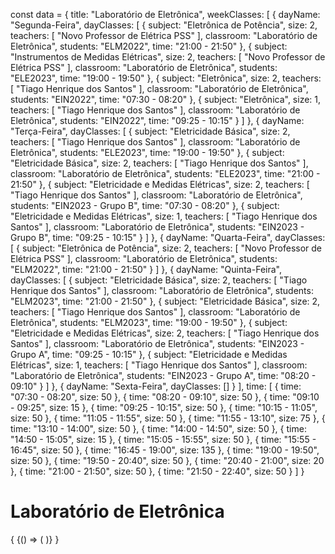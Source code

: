 const data = {
  title: "Laboratório de Eletrônica",
  weekClasses: [
    {
      dayName: "Segunda-Feira",
      dayClasses: [
        {
          subject: "Eletrônica de Potência",
          size: 2,
          teachers: [
            "Novo Professor de Elétrica PSS"
          ],
          classroom: "Laboratório de Eletrônica",
          students: "ELM2022",
          time: "21:00 - 21:50"
        },
        {
          subject: "Instrumentos de Medidas Elétricas",
          size: 2,
          teachers: [
            "Novo Professor de Elétrica PSS"
          ],
          classroom: "Laboratório de Eletrônica",
          students: "ELE2023",
          time: "19:00 - 19:50"
        },
        {
          subject: "Eletrônica",
          size: 2,
          teachers: [
            "Tiago Henrique dos Santos"
          ],
          classroom: "Laboratório de Eletrônica",
          students: "EIN2022",
          time: "07:30 - 08:20"
        },
        {
          subject: "Eletrônica",
          size: 1,
          teachers: [
            "Tiago Henrique dos Santos"
          ],
          classroom: "Laboratório de Eletrônica",
          students: "EIN2022",
          time: "09:25 - 10:15"
        }
      ]
    },
    {
      dayName: "Terça-Feira",
      dayClasses: [
        {
          subject: "Eletricidade Básica",
          size: 2,
          teachers: [
            "Tiago Henrique dos Santos"
          ],
          classroom: "Laboratório de Eletrônica",
          students: "ELE2023",
          time: "19:00 - 19:50"
        },
        {
          subject: "Eletricidade Básica",
          size: 2,
          teachers: [
            "Tiago Henrique dos Santos"
          ],
          classroom: "Laboratório de Eletrônica",
          students: "ELE2023",
          time: "21:00 - 21:50"
        },
        {
          subject: "Eletricidade e Medidas Elétricas",
          size: 2,
          teachers: [
            "Tiago Henrique dos Santos"
          ],
          classroom: "Laboratório de Eletrônica",
          students: "EIN2023 - Grupo B",
          time: "07:30 - 08:20"
        },
        {
          subject: "Eletricidade e Medidas Elétricas",
          size: 1,
          teachers: [
            "Tiago Henrique dos Santos"
          ],
          classroom: "Laboratório de Eletrônica",
          students: "EIN2023 - Grupo B",
          time: "09:25 - 10:15"
        }
      ]
    },
    {
      dayName: "Quarta-Feira",
      dayClasses: [
        {
          subject: "Eletrônica de Potência",
          size: 2,
          teachers: [
            "Novo Professor de Elétrica PSS"
          ],
          classroom: "Laboratório de Eletrônica",
          students: "ELM2022",
          time: "21:00 - 21:50"
        }
      ]
    },
    {
      dayName: "Quinta-Feira",
      dayClasses: [
        {
          subject: "Eletricidade Básica",
          size: 2,
          teachers: [
            "Tiago Henrique dos Santos"
          ],
          classroom: "Laboratório de Eletrônica",
          students: "ELM2023",
          time: "21:00 - 21:50"
        },
        {
          subject: "Eletricidade Básica",
          size: 2,
          teachers: [
            "Tiago Henrique dos Santos"
          ],
          classroom: "Laboratório de Eletrônica",
          students: "ELM2023",
          time: "19:00 - 19:50"
        },
        {
          subject: "Eletricidade e Medidas Elétricas",
          size: 2,
          teachers: [
            "Tiago Henrique dos Santos"
          ],
          classroom: "Laboratório de Eletrônica",
          students: "EIN2023 - Grupo A",
          time: "09:25 - 10:15"
        },
        {
          subject: "Eletricidade e Medidas Elétricas",
          size: 1,
          teachers: [
            "Tiago Henrique dos Santos"
          ],
          classroom: "Laboratório de Eletrônica",
          students: "EIN2023 - Grupo A",
          time: "08:20 - 09:10"
        }
      ]
    },
    {
      dayName: "Sexta-Feira",
      dayClasses: []
    }
  ],
  time: [
    {
      time: "07:30 - 08:20",
      size: 50
    },
    {
      time: "08:20 - 09:10",
      size: 50
    },
    {
      time: "09:10 - 09:25",
      size: 15
    },
    {
      time: "09:25 - 10:15",
      size: 50
    },
    {
      time: "10:15 - 11:05",
      size: 50
    },
    {
      time: "11:05 - 11:55",
      size: 50
    },
    {
      time: "11:55 - 13:10",
      size: 75
    },
    {
      time: "13:10 - 14:00",
      size: 50
    },
    {
      time: "14:00 - 14:50",
      size: 50
    },
    {
      time: "14:50 - 15:05",
      size: 15
    },
    {
      time: "15:05 - 15:55",
      size: 50
    },
    {
      time: "15:55 - 16:45",
      size: 50
    },
    {
      time: "16:45 - 19:00",
      size: 135
    },
    {
      time: "19:00 - 19:50",
      size: 50
    },
    {
      time: "19:50 - 20:40",
      size: 50
    },
    {
      time: "20:40 - 21:00",
      size: 20
    },
    {
      time: "21:00 - 21:50",
      size: 50
    },
    {
      time: "21:50 - 22:40",
      size: 50
    }
  ]
}

# Laboratório de Eletrônica

<div>
  {
    <BrowserOnly>
      {() => (
        <Grid
          title={data.title}
          weekClasses={data.weekClasses}
          time={data.time}
        />
      )}
    </BrowserOnly>
  }
</div>
